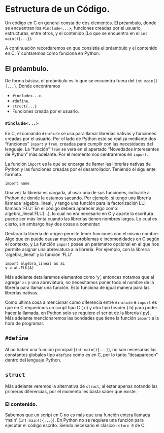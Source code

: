 # Estructura de un Código.

Un código en C en general consta de dos elementos. El préambulo, donde se encuentran los `#include<...>`, funciones creadas por el usuario, estructuras, entre otros, y el contenido (Lo que se encuentra en el `int main(){...}`). 

A continuación recordaremos en que consistía el préambulo y el contenido en C. Y contaremos como funciona en Python. 

## El préambulo. 

De forma básica, el preámbulo es lo que se encuentra fuera del `int main(){...}`. Donde encontramos  

* `#include<...>`.
* `#define `.
* `struct{...}`
* Funciones creada por el usuario.

### `#include<...>`
En C, el comando `#include` se usa para llamar librerías nativas y funciones creadas por el usuario. Por el lado de Python esto se realiza mediante dos "funciones" `import` y `from`, creadas para cumplir con las necesidades del lenguaje. La "función" `from` se verá en el apartado "Novedades interesantes de Python" más adelante. Por el momento nos centraremos en `import`. 

La función `import` es la que se encarga de llamar las librerías nativas de Python y las funciones creadas por el desarrollador. Teniendo el siguiente formato. 

```.python
import name
```

Una vez la librería es cargada, al usar una de sus funciones, indicarle a Python de donde la estamos sacando. Por ejemplo, si tengo una librería llamada 'algebra_lineal', y tengo una función para la factorización LU, llamada 'FLU'. En el código deberá aparecer algo como: algebra_lineal.FLU(...), lo cual no era necesario en C y aparte la escritura puede ser más lenta cuando las librerías tienen nombres largos. Lo cual es cierto, sin embargo hay dos cosas a comentar:

Declarar la librería de origen permite tener funciones con el mismo nombre. Algo que en puede causar muchos problemas e incomodidades en C según el contexto, y La función `import` posee un parámetro opcional en el que nos permite asignar una abreviatura a la librería. Por ejemplo, con la librería 'algebra_lineal' y la función 'FLU'

```.python
import algebra_lineal as aL
y = aL.FLU(A)
```

Más adelante detallaremos elementos como 'y', entonces notamos que al agregar `as` y una abreviatura, no necesitamos poner todo el nombre de la librería para llamar una función. Esto funciona de igual manera para las librerías nativas. 

Como última cosa a mencionar como diferencia entre `#include` e `import` es que en C requerimos un script tipo C (.c) y otro tipo header (.h) para poder hacer la llamada, en Python solo se requiere el script de la librería (.py). Más adelante mencionaremos las bondades que tiene la función `import` a la hora de programar. 

## `#define`

Al no haber una función principal (`int main(){...}`), no son necesarias las constantes globales tipo `#define` como es en C, por lo tanto "desaparecen" dentro del lenguaje Python. 

## `struct`
Más adelante veremos la alternativa de `struct`, al estar apenas notando las primeras diferencias, por el momento les basta saber que existe.  

### El contenido. 

Sabemos que un script en C no es más que una función entera llamada 'main' (`int main(){...}`). En Python no se requiere una función para ejecutar el código escrito. Siendo necesario el clásico `return 0` de C. 

